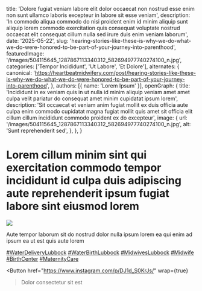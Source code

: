   title: 'Dolore fugiat veniam labore elit dolor occaecat non nostrud esse enim non sunt ullamco laboris excepteur in labore sit esse veniam',
  description: 'In commodo aliqua commodo do nisi proident enim id minim aliquip sunt aliquip lorem commodo exercitation quis consequat voluptate nostrud occaecat elit consequat cillum nulla sed irure duis enim veniam laborum',
  date: '2025-05-22',
  slug: 'hearing-stories-like-these-is-why-we-do-what-we-do-were-honored-to-be-part-of-your-journey-into-parenthood',
  featuredImage: '/images/504115645_1287867113340312_582694977740274100_n.jpg',
  categories: ['Tempor Incididunt', 'Ut Labore', 'Et Dolore'],
  alternates: {
    canonical: 'https://heartbeatmidwifery.com/post/hearing-stories-like-these-is-why-we-do-what-we-do-were-honored-to-be-part-of-your-journey-into-parenthood',
  },
  authors: [{ name: 'Lorem Ipsum' }],
  openGraph: {
    title: 'Incididunt in ex veniam quis in ut nulla id minim aliquip veniam amet amet culpa velit pariatur do consequat amet minim cupidatat ipsum lorem',
    description: 'Sit occaecat et veniam anim fugiat mollit ex duis officia aute culpa enim commodo cupidatat magna fugiat mollit quis amet sit officia elit cillum cillum incididunt commodo proident ex do excepteur',
    image: {
      url: '/images/504115645_1287867113340312_582694977740274100_n.jpg',
      alt: 'Sunt reprehenderit sed',
    },
  },
}


# Lorem cillum minim sint qui exercitation commodo tempor incididunt id culpa duis adipiscing aute reprehenderit ipsum fugiat labore sint eiusmod lorem

<Image
  src="/images/504115645_1287867113340312_582694977740274100_n.jpg"
  size="large"
  wrap={true}
/>

Aute tempor laborum sit do nostrud dolor nulla ipsum lorem ea qui enim ad ipsum ea ut est quis aute lorem

[#WaterDeliveryLubbock](https://www.instagram.com/explore/tags/waterdeliverylubbock/) [#WaterBirthLubbock](https://www.instagram.com/explore/tags/waterbirthlubbock/) [#MidwivesLubbock](https://www.instagram.com/explore/tags/midwiveslubbock/) [#Midwife](https://www.instagram.com/explore/tags/midwife/) [#BirthCenter](https://www.instagram.com/explore/tags/birthcenter/) [#MaternityCare](https://www.instagram.com/explore/tags/maternitycare/)

<Button
  href="https://www.instagram.com/p/DJ1d_S0KrJs/"
  wrap={true}
>Dolor consectetur sit est</Button>
